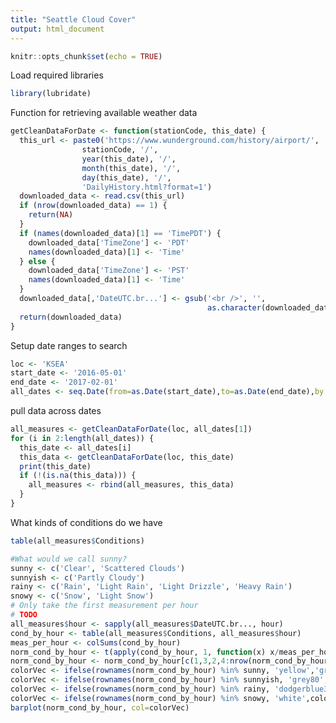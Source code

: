 ```yaml
---
title: "Seattle Cloud Cover"
output: html_document
---
```


```r
knitr::opts_chunk$set(echo = TRUE)
```

Load required libraries
```r
library(lubridate)
```

Function for retrieving available weather data
```r
getCleanDataForDate <- function(stationCode, this_date) {
  this_url <- paste0('https://www.wunderground.com/history/airport/',
                stationCode, '/',
                year(this_date), '/',
                month(this_date), '/',
                day(this_date), '/',
                'DailyHistory.html?format=1')
  downloaded_data <- read.csv(this_url)
  if (nrow(downloaded_data) == 1) {
    return(NA)
  }
  if (names(downloaded_data)[1] == 'TimePDT') {
    downloaded_data['TimeZone'] <- 'PDT'
    names(downloaded_data)[1] <- 'Time'
  } else {
    downloaded_data['TimeZone'] <- 'PST'
    names(downloaded_data)[1] <- 'Time'
  }
  downloaded_data[,'DateUTC.br...'] <- gsub('<br />', '',
                                            as.character(downloaded_data[,'DateUTC.br...']))
  return(downloaded_data)
}
```

Setup date ranges to search
```r
loc <- 'KSEA'
start_date <- '2016-05-01'
end_date <- '2017-02-01'
all_dates <- seq.Date(from=as.Date(start_date),to=as.Date(end_date),by = 1)
```

pull data across dates
```r
all_measures <- getCleanDataForDate(loc, all_dates[1])
for (i in 2:length(all_dates)) {
  this_date <- all_dates[i]
  this_data <- getCleanDataForDate(loc, this_date)
  print(this_date)
  if (!(is.na(this_data))) {
    all_measures <- rbind(all_measures, this_data)
  }
}
```

What kinds of conditions do we have
```r
table(all_measures$Conditions)

#What would we call sunny?
sunny <- c('Clear', 'Scattered Clouds')
sunnyish <- c('Partly Cloudy')
rainy <- c('Rain', 'Light Rain', 'Light Drizzle', 'Heavy Rain')
snowy <- c('Snow', 'Light Snow')
# Only take the first measurement per hour
# TODO
all_measures$hour <- sapply(all_measures$DateUTC.br..., hour)
cond_by_hour <- table(all_measures$Conditions, all_measures$hour)
meas_per_hour <- colSums(cond_by_hour)
norm_cond_by_hour <- t(apply(cond_by_hour, 1, function(x) x/meas_per_hour))
norm_cond_by_hour <- norm_cond_by_hour[c(1,3,2,4:nrow(norm_cond_by_hour)),]
colorVec <- ifelse(rownames(norm_cond_by_hour) %in% sunny, 'yellow','grey50')
colorVec <- ifelse(rownames(norm_cond_by_hour) %in% sunnyish, 'grey80',colorVec)
colorVec <- ifelse(rownames(norm_cond_by_hour) %in% rainy, 'dodgerblue3',colorVec)
colorVec <- ifelse(rownames(norm_cond_by_hour) %in% snowy, 'white',colorVec)
barplot(norm_cond_by_hour, col=colorVec)
```




